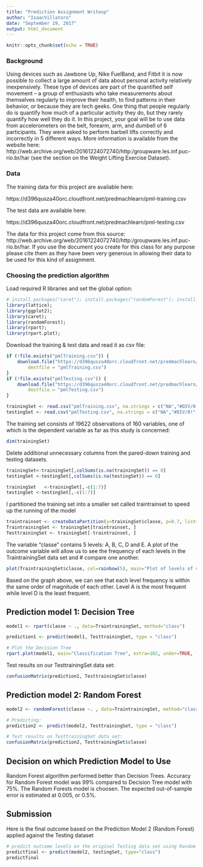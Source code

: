 ```yaml
---
title: "Prediction Assignment Writeup"
author: "IsaacVillatoro"
date: "September 19, 2017"
output: html_document
---
```


```r
knitr::opts_chunk$set(echo = TRUE)
```

### Background

Using devices such as Jawbone Up, Nike FuelBand, and Fitbit it is now possible to collect a large amount of data about personal activity relatively inexpensively. These type of devices are part of the quantified self movement – a group of enthusiasts who take measurements about themselves regularly to improve their health, to find patterns in their behavior, or because they are tech geeks. One thing that people regularly do is quantify how much of a particular activity they do, but they rarely quantify how well they do it. In this project, your goal will be to use data from accelerometers on the belt, forearm, arm, and dumbell of 6 participants. They were asked to perform barbell lifts correctly and incorrectly in 5 different ways. More information is available from the website here: http://web.archive.org/web/20161224072740/http:/groupware.les.inf.puc-rio.br/har (see the section on the Weight Lifting Exercise Dataset).

### Data

The training data for this project are available here:

https://d396qusza40orc.cloudfront.net/predmachlearn/pml-training.csv

The test data are available here:

https://d396qusza40orc.cloudfront.net/predmachlearn/pml-testing.csv


The data for this project come from this source: http://web.archive.org/web/20161224072740/http:/groupware.les.inf.puc-rio.br/har. If you use the document you create for this class for any purpose please cite them as they have been very generous in allowing their data to be used for this kind of assignment.

### Choosing the prediction algorithm

Load required R libraries and set the global option:

```r
# install.packages("caret"); install.packages("randomForest"); install.packages("rpart"); 
library(lattice); 
library(ggplot2); 
library(caret); 
library(randomForest); 
library(rpart); 
library(rpart.plot);
```

Download the training & test data and read it as csv file:
```r
if (!file.exists("pmlTraining.csv")) {
    download.file("https://d396qusza40orc.cloudfront.net/predmachlearn/pml-training.csv", 
        destfile = "pmlTraining.csv")
}
if (!file.exists("pmlTesting.csv")) {
    download.file("https://d396qusza40orc.cloudfront.net/predmachlearn/pml-testing.csv", 
        destfile = "pmlTesting.csv")
}

trainingSet <- read.csv("pmlTraining.csv", na.strings = c("NA","#DIV/0!", ""))
testingSet <- read.csv("pmlTesting.csv", na.strings = c("NA","#DIV/0!", ""))

```

The training set consists of 19622 observations of 160 variables, one of which is the dependent variable as far as this study is concerned:

```r
dim(trainingSet)
```

Delete additional unnecessary columns from the pared-down training and testing datasets.

```r
trainingSet<-trainingSet[,colSums(is.na(trainingSet)) == 0]
testingSet <-testingSet[,colSums(is.na(testingSet)) == 0]

trainingSet   <-trainingSet[,-c(1:7)]
testingSet <-testingSet[,-c(1:7)]
```

I partitioned the training set into a smaller set called traintrainset to speed up the running of the model

```r
traintrainset <- createDataPartition(y=trainingSet$classe, p=0.7, list=FALSE)
TraintrainingSet <- trainingSet[traintrainset, ] 
TesttrainingSet <- trainingSet[-traintrainset, ]
```

The variable "classe" contains 5 levels: A, B, C, D and E. A plot of the outcome variable will allow us to see the frequency of each levels in the TraintrainingSet data set and # compare one another.

```r
plot(TraintrainingSet$classe, col=rainbow(5), main="Plot of levels of variable classe within the TraintrainingSet data set", xlab="classe", ylab="Frequency", border="blue", density=c(30,30,30,30,30))
```

Based on the graph above, we can see that each level frequency is within the same order of magnitude of each other. Level A is the most frequent while level D is the least frequent.

## Prediction model 1: Decision Tree

```r
model1 <- rpart(classe ~ ., data=TraintrainingSet, method="class")

prediction1 <- predict(model1, TesttrainingSet, type = "class")

# Plot the Decision Tree
rpart.plot(model1, main="Classification Tree", extra=102, under=TRUE, faclen=0)
```

Test results on our TesttrainingSet data set:

```r
confusionMatrix(prediction1, TesttrainingSet$classe)
```

## Prediction model 2: Random Forest

```r
model2 <- randomForest(classe ~. , data=TraintrainingSet, method="class")

# Predicting:
prediction2 <- predict(model2, TesttrainingSet, type = "class")

# Test results on TesttrainingSet data set:
confusionMatrix(prediction2, TesttrainingSet$classe)
```

## Decision on which Prediction Model to Use

Random Forest algorithm performed better than Decision Trees. Accuracy for Random Forest model was 99% compared to Decision Tree model with 75%. The Random Forests model is choosen. The expected out-of-sample error is estimated at 0.005, or 0.5%.

## Submission

Here is the final outcome based on the Prediction Model 2 (Random Forest) applied against the Testing dataset

```r
# predict outcome levels on the original Testing data set using Random Forest algorithm
predictfinal <- predict(model2, testingSet, type="class")
predictfinal
```

